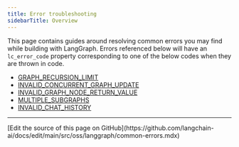 ```yaml
---
title: Error troubleshooting
sidebarTitle: Overview
---
```



<AlphaCallout />

This page contains guides around resolving common errors you may find while building with LangGraph.
Errors referenced below will have an `lc_error_code` property corresponding to one of the below codes when they are thrown in code.

* [GRAPH_RECURSION_LIMIT](/oss/javascript/langgraph/GRAPH_RECURSION_LIMIT)
* [INVALID_CONCURRENT_GRAPH_UPDATE](/oss/javascript/langgraph/INVALID_CONCURRENT_GRAPH_UPDATE)
* [INVALID_GRAPH_NODE_RETURN_VALUE](/oss/javascript/langgraph/INVALID_GRAPH_NODE_RETURN_VALUE)
* [MULTIPLE_SUBGRAPHS](/oss/javascript/langgraph/MULTIPLE_SUBGRAPHS)
* [INVALID_CHAT_HISTORY](/oss/javascript/langgraph/INVALID_CHAT_HISTORY)

---

<Callout icon="pen-to-square" iconType="regular">
  [Edit the source of this page on GitHub](https://github.com/langchain-ai/docs/edit/main/src/oss/langgraph/common-errors.mdx)
</Callout>
